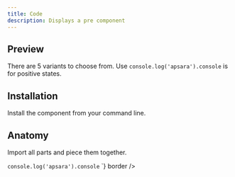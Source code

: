 ```yaml
---
title: Code
description: Displays a pre component
---
```

## Preview

<Preview>
  <Flex
    css={{
      flexDirection: "column",
      alignItems: "center",
      gap: "$3",
    }}
  >
  <Text>
    There are 5 variants to choose from. Use <Code>console.log('apsara').console</Code> is
    for positive states.
  </Text>
  
  </Flex>
</Preview>

## Installation

Install the component from your command line.

<LiveProvider>
    <LiveEditor code={`npm install @odpf/apsara`} border/>
</LiveProvider>


## Anatomy
Import all parts and piece them together.

<LiveProvider>
    <LiveEditor code={`

<Code>console.log('apsara').console</Code> 
`} border />
</LiveProvider>
